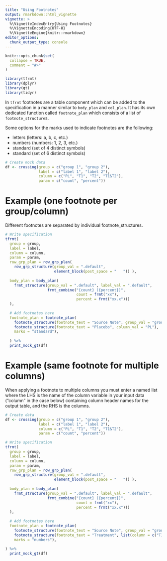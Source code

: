 ```yaml
---
title: "Using Footnotes"
output: rmarkdown::html_vignette
vignette: >
  %\VignetteIndexEntry{Using Footnotes}
  %\VignetteEncoding{UTF-8}
  %\VignetteEngine{knitr::rmarkdown}
editor_options: 
  chunk_output_type: console
---
```


```r
knitr::opts_chunk$set(
  collapse = TRUE,
  comment = "#>"
)
```

```r
library(tfrmt)
library(dplyr)
library(gt)
library(tidyr)
```

In `tfrmt` footnotes are a table component which can be added to the 
specification in a manner similar to `body_plan` and `col_plan`. It has its own 
dedicated function called `footnote_plan` which consists of a list of 
`footnote_structure`s.

Some options for the marks used to indicate footnotes are the following:
<ul>
<li> letters (letters: a, b, c, etc.) </li>
<li> numbers (numbers: 1, 2, 3, etc.) </li>
<li> standard (set of 4 distinct symbols) </li>
<li> standard (set of 6 distinct symbols) </li>
</ul>


```r
# Create mock data
df <- crossing(group = c("group 1", "group 2"),
               label = c("label 1", "label 2"),
               column = c("PL", "T1", "T2", "T1&T2"),
               param = c("count", "percent"))
```

# Example (one footnote per group/column)

Different footnotes are separated by individual footnote_structures.

```r
# Write specification
tfrmt(
  group = group,
  label = label,
  column = column,
  param = param,
  row_grp_plan = row_grp_plan(
    row_grp_structure(group_val = ".default",
                      element_block(post_space = "   ")) ),
  
  body_plan = body_plan(
    frmt_structure(group_val = ".default", label_val = ".default",
                   frmt_combine("{count} ({percent})",
                                count = frmt("xx"),
                                percent = frmt("xx.x")))
  ),
  
  # Add footnotes here
  footnote_plan = footnote_plan(
    footnote_structure(footnote_text = "Source Note", group_val = "group 1"),
    footnote_structure(footnote_text = "Placebo", column_val = "PL"),
    marks = "standard"),
  
  ) %>%
  print_mock_gt(df)
```


# Example (same footnote for multiple columns)

When applying a footnote to multiple columns you must enter a named list where 
the LHS is the name of the column variable in your input data ("column" in the case below) containing column header names for the output table, and the RHS 
is the columns.

```r
# Create data
df <- crossing(group = c("group 1", "group 2"),
               label = c("label 1", "label 2"),
               column = c("PL", "T1", "T2", "T1&T2"),
               param = c("count", "percent"))

# Write specification
tfrmt(
  group = group,
  label = label,
  column = column,
  param = param,
  row_grp_plan = row_grp_plan(
    row_grp_structure(group_val = ".default",
                      element_block(post_space = "   ")) ),
  
  body_plan = body_plan(
    frmt_structure(group_val = ".default", label_val = ".default",
                   frmt_combine("{count} ({percent})",
                                count = frmt("xx"),
                                percent = frmt("xx.x")))
  ),
  
  # Add footnotes here
  footnote_plan = footnote_plan(
    footnote_structure(footnote_text = "Source Note", group_val = "group 1"),
    footnote_structure(footnote_text = "Treatment", list(column = c("T1","T2", "T1&T2"))),
    marks = "numbers"),
  
) %>%
  print_mock_gt(df)
```

